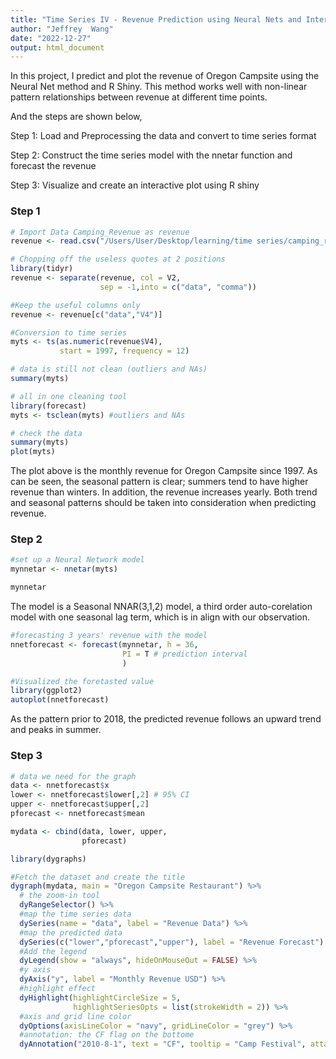 ---
title: "Time Series IV - Revenue Prediction using Neural Nets and Interactive Plot"
author: "Jeffrey  Wang"
date: "2022-12-27"
output: html_document
---

In this project, I predict and plot the revenue of Oregon Campsite using the Neural Net method and R Shiny. This method works well with non-linear pattern relationships between revenue at different time points.

And the steps are shown below,

Step 1: Load and Preprocessing the data and convert to time series format

Step 2: Construct the time series model with the nnetar function and forecast the revenue

Step 3: Visualize and create an interactive plot using R shiny



### Step 1
```{r}
# Import Data Camping_Revenue as revenue
revenue <- read.csv("/Users/User/Desktop/learning/time series/camping_revenue_97_17.csv", sep = '"', header = F)
```

```{r}
# Chopping off the useless quotes at 2 positions
library(tidyr)
revenue <- separate(revenue, col = V2, 
                    sep = -1,into = c("data", "comma"))
```

```{r}
#Keep the useful columns only
revenue <- revenue[c("data","V4")]
```

```{r}
#Conversion to time series
myts <- ts(as.numeric(revenue$V4),
           start = 1997, frequency = 12)
```
```{r}
# data is still not clean (outliers and NAs)
summary(myts)

```

```{r}
# all in one cleaning tool
library(forecast)
myts <- tsclean(myts) #outliers and NAs
```

```{r}
# check the data
summary(myts)
plot(myts)
```

The plot above is the monthly revenue for Oregon Campsite since 1997. As can be seen, the seasonal pattern is clear; summers tend to have higher revenue than winters. In addition, the revenue increases yearly. Both trend and seasonal patterns should be taken into consideration when predicting revenue.


### Step 2
```{r}
#set up a Neural Network model
mynnetar <- nnetar(myts)
```

```{r}
mynnetar
```
The model is a Seasonal NNAR(3,1,2) model, a third order auto-corelation model with one seasonal lag term, which is in align with our observation.

```{r}
#forecasting 3 years' revenue with the model
nnetforecast <- forecast(mynnetar, h = 36, 
                         PI = T # prediction interval
                         )
```

```{r}
#Visualized the foretasted value
library(ggplot2)
autoplot(nnetforecast)
```
As the pattern prior to 2018, the predicted revenue follows an upward trend and peaks in summer.

### Step 3 
```{r}
# data we need for the graph
data <- nnetforecast$x
lower <- nnetforecast$lower[,2] # 95% CI
upper <- nnetforecast$upper[,2]
pforecast <- nnetforecast$mean

mydata <- cbind(data, lower, upper,
                pforecast)
```

```{r}
library(dygraphs)

#Fetch the dataset and create the title
dygraph(mydata, main = "Oregon Campsite Restaurant") %>% 
  # the zoom-in tool
  dyRangeSelector() %>% 
  #map the time series data
  dySeries(name = "data", label = "Revenue Data") %>%
  #map the predicted data
  dySeries(c("lower","pforecast","upper"), label = "Revenue Forecast") %>%
  #Add the legend
  dyLegend(show = "always", hideOnMouseOut = FALSE) %>%
  #y axis
  dyAxis("y", label = "Monthly Revenue USD") %>%
  #highlight effect
  dyHighlight(highlightCircleSize = 5,
              highlightSeriesOpts = list(strokeWidth = 2)) %>%
  #axis and grid line color
  dyOptions(axisLineColor = "navy", gridLineColor = "grey") %>%
  #annotation: the CF flag on the bottome
  dyAnnotation("2010-8-1", text = "CF", tooltip = "Camp Festival", attachAtBottom = T)
```


